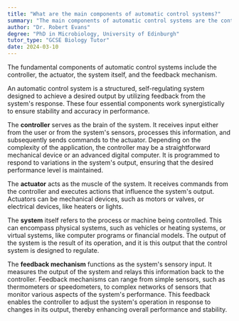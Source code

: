 ```yaml
---
title: "What are the main components of automatic control systems?"
summary: "The main components of automatic control systems are the controller, the actuator, the system itself, and the feedback mechanism."
author: "Dr. Robert Evans"
degree: "PhD in Microbiology, University of Edinburgh"
tutor_type: "GCSE Biology Tutor"
date: 2024-03-10
---
```


The fundamental components of automatic control systems include the controller, the actuator, the system itself, and the feedback mechanism.

An automatic control system is a structured, self-regulating system designed to achieve a desired output by utilizing feedback from the system's response. These four essential components work synergistically to ensure stability and accuracy in performance.

The **controller** serves as the brain of the system. It receives input either from the user or from the system's sensors, processes this information, and subsequently sends commands to the actuator. Depending on the complexity of the application, the controller may be a straightforward mechanical device or an advanced digital computer. It is programmed to respond to variations in the system's output, ensuring that the desired performance level is maintained.

The **actuator** acts as the muscle of the system. It receives commands from the controller and executes actions that influence the system's output. Actuators can be mechanical devices, such as motors or valves, or electrical devices, like heaters or lights.

The **system** itself refers to the process or machine being controlled. This can encompass physical systems, such as vehicles or heating systems, or virtual systems, like computer programs or financial models. The output of the system is the result of its operation, and it is this output that the control system is designed to regulate.

The **feedback mechanism** functions as the system's sensory input. It measures the output of the system and relays this information back to the controller. Feedback mechanisms can range from simple sensors, such as thermometers or speedometers, to complex networks of sensors that monitor various aspects of the system's performance. This feedback enables the controller to adjust the system's operation in response to changes in its output, thereby enhancing overall performance and stability.
    